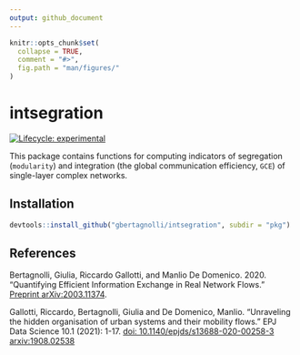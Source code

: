 ```yaml
---
output: github_document
---
```


<!-- index.md is generated from README.Rmd. Please edit that file -->

```r
knitr::opts_chunk$set(
  collapse = TRUE,
  comment = "#>",
  fig.path = "man/figures/"
)
```

# intsegration


<!-- badges: start -->
  [![Lifecycle: experimental](https://img.shields.io/badge/lifecycle-experimental-orange.svg)](https://lifecycle.r-lib.org/articles/stages.html#experimental)
  <!-- badges: end -->

This package contains functions for computing indicators of segregation (`modularity`) and integration (the global communication efficiency, `GCE`) of single-layer complex networks.

## Installation

```r
devtools::install_github("gbertagnolli/intsegration", subdir = "pkg")
```


## References

Bertagnolli, Giulia, Riccardo Gallotti, and Manlio De Domenico. 2020. "Quantifying Efficient Information Exchange in Real Network Flows." [Preprint arXiv:2003.11374](arxiv.org/abs/2003.11374).

Gallotti, Riccardo, Bertagnolli, Giulia and De Domenico, Manlio. "Unraveling the hidden organisation of urban systems and their mobility flows." EPJ Data Science 10.1 (2021): 1-17. [doi: 10.1140/epjds/s13688-020-00258-3](doi.org/10.1140/epjds/s13688-020-00258-3) [arxiv:1908.02538](https://arxiv.org/abs/1908.02538)
